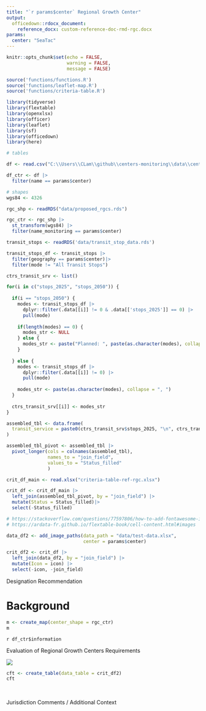 ```yaml
---
title: "`r params$center` Regional Growth Center"
output: 
  officedown::rdocx_document:
    reference_docx: custom-reference-doc-rmd-rgc.docx
params:
  center: "SeaTac"
---
```


```r
knitr::opts_chunk$set(echo = FALSE,
                      warning = FALSE,
                      message = FALSE)

source('functions/functions.R')
source('functions/leaflet-map.R')
source('functions/criteria-table.R')
```

```r
library(tidyverse)
library(flextable)
library(openxlsx)
library(officer)
library(leaflet)
library(sf)
library(officedown)
library(here)
```

```r

# tables

df <- read.csv("C:\\Users\\CLam\\github\\centers-monitoring\\data\\centers_information.csv")

df_ctr <- df |> 
  filter(name == params$center)

# shapes
wgs84 <- 4326

rgc_shp <- readRDS("data/proposed_rgcs.rds")

rgc_ctr <- rgc_shp |>
  st_transform(wgs84) |> 
  filter(name_monitoring == params$center)

```

```r
transit_stops <- readRDS('data/transit_stop_data.rds')

transit_stops_df <- transit_stops |> 
  filter(geography == params$center)|> 
  filter(mode != "All Transit Stops")

ctrs_transit_srv <- list()

for(i in c("stops_2025", "stops_2050")) {
  
  if(i == "stops_2050") {
    modes <- transit_stops_df |> 
      dplyr::filter(.data[[i]] != 0 & .data[['stops_2025']] == 0) |> 
      pull(mode)
    
    if(length(modes) == 0) {
      modes_str <- NULL
    } else {
      modes_str <- paste("Planned: ", paste(as.character(modes), collapse = ", "))
    }
    
  } else {
    modes <- transit_stops_df |> 
      dplyr::filter(.data[[i]] != 0) |> 
      pull(mode)
    
    modes_str <- paste(as.character(modes), collapse = ", ")
  }
  
  ctrs_transit_srv[[i]] <- modes_str
}
```

```r
assembled_tbl <- data.frame(
  transit_service = paste0(ctrs_transit_srv$stops_2025, "\n", ctrs_transit_srv$stops_2050)
)

assembled_tbl_pivot <- assembled_tbl |> 
  pivot_longer(cols = colnames(assembled_tbl),
               names_to = "join_field",
               values_to = "Status_filled"
               )

crit_df_main <- read.xlsx("criteria-table-ref-rgc.xlsx")

crit_df <- crit_df_main |>
  left_join(assembled_tbl_pivot, by = "join_field") |>
  mutate(Status = Status_filled)|> 
  select(-Status_filled)

```

```r
# https://stackoverflow.com/questions/77597806/how-to-add-fontawesome-icons-to-a-flextable
# https://ardata-fr.github.io/flextable-book/cell-content.html#images

data_df2 <- add_image_paths(data_path = "data/test-data.xlsx", 
                            center = params$center)

```

```r
crit_df2 <- crit_df |> 
  left_join(data_df2, by = "join_field") |> 
  mutate(Icon = icon) |> 
  select(-icon, -join_field)

```

::: {custom-style="Designation Recommendation"}
Designation Recommendation
:::

# Background


```r

m <- create_map(center_shape = rgc_ctr)
m
```

`r df_ctr$information`
\

::: {custom-style="Table Caption"}
Evaluation of Regional Growth Centers Requirements
:::

![](images/status_icons/legend.png)

```r

cft <- create_table(data_table = crit_df2)
cft
```
\

::: {custom-style="Comment Header"}
Jurisdiction Comments / Additional Context
:::
